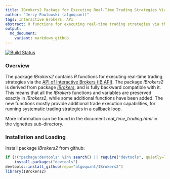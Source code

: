 ```yaml
---
title: IBrokers2 Package for Executing Real-Time Trading Strategies Via the API of Interactive Brokers
author: "Jerzy Pawlowski (algoquant)"
tags: Interactive Brokers, API
abstract: R functions for executing real-time trading strategies via the <a href="https://interactivebrokers.github.io/tws-api/" target="_blank">API of Interactive Brokers (IB API)</a>.  The package *IBrokers2* is derived from *IBrokers*, and is fully backward compatible with it.
output:
  md_document:
    variant: markdown_github
---
```


[![Build Status](https://travis-ci.org/algoquant/IBrokers2.svg?branch=master)](https://travis-ci.org/algoquant/IBrokers2)


### Overview

The package *IBrokers2* contains *R* functions for executing real-time trading strategies via the <a href="https://interactivebrokers.github.io/tws-api/" target="_blank">API of Interactive Brokers (IB API)</a>.  The package *IBrokers2* is derived from package <a href="https://cran.r-project.org/web/packages/IBrokers/index.html" target="_blank"><em>*IBrokers*</em></a>, and is fully backward compatible with it.  This means that all the *IBrokers* functions and variables are preserved exactly in *IBrokers2*, while some additional functions have been added.  The new functions mostly provide additional trade execution capabilities, for running systematic trading strategies in a callback loop.

More information can be found in the document *real_time_trading.html* in the vignettes sub-directory.


### Installation and Loading

Install package *IBrokers2* from github:  
```r
if (!("package:devtools" %in% search() || require("devtools", quietly=TRUE)))
    install.packages("devtools")
devtools::install_github(repo="algoquant/IBrokers2")
library(IBrokers2)
```
<br>

